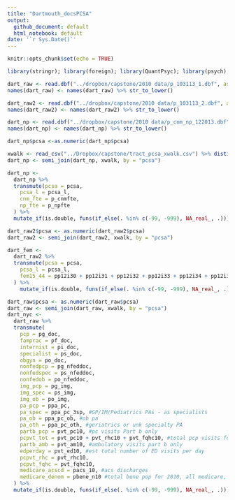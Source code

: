 ```yaml
---
title: "Dartmouth_docsPCSA"
output:
  github_document: default
  html_notebook: default
date: '`r Sys.Date()`'
---
```


```r
knitr::opts_chunk$set(echo = TRUE)
```

```r
library(stringr); library(foreign); library(QuantPsyc); library(psych); library(knitr); library(tidyverse)
```

```r
dart_raw <- read.dbf("../dropbox/capstone/2010 data/p_103113_1.dbf", as.is = TRUE)
names(dart_raw) <- names(dart_raw) %>% str_to_lower()

dart_raw2 <- read.dbf("../dropbox/capstone/2010 data/p_103113_2.dbf", as.is = T)
names(dart_raw2) <- names(dart_raw2) %>% str_to_lower()

dart_np <- read.dbf("../dropbox/capstone/2010 data/p_cnm_np_122013.dbf", as.is = T)
names(dart_np) <- names(dart_np) %>% str_to_lower()
```


```r
dart_np$pcsa <-as.numeric(dart_np$pcsa)

xwalk <- read_csv("../Dropbox/capstone/tract_pcsa_xwalk.csv") %>% distinct(pcsa, pcsa_name)
dart_np <- semi_join(dart_np, xwalk, by = "pcsa")

dart_np <-
  dart_np %>%
  transmute(pcsa = pcsa,
    pcsa_l = pcsa_l,
    cnm_fte = p_cnmfte, 
    np_fte = p_npfte
  ) %>%
  mutate_if(is.double, funs(if_else(. %in% c(-99, -999), NA_real_, .)))
```

```r
dart_raw2$pcsa <- as.numeric(dart_raw2$pcsa)
dart_raw2 <- semi_join(dart_raw2, xwalk, by = "pcsa")

dart_fem <-
  dart_raw2 %>%
  transmute(pcsa = pcsa,
    pcsa_l = pcsa_l,
    fem15_44 = pp12i30 + pp12i31 + pp12i32 + pp12i33 + pp12i34 + pp12i36 + pp12i37 + pp12i38
  ) %>%
    mutate_if(is.double, funs(if_else(. %in% c(-99, -999), NA_real_, .)))
```

```r
dart_raw$pcsa <- as.numeric(dart_raw$pcsa)
dart_raw <- semi_join(dart_raw, xwalk, by = "pcsa")
dart_nyc <- 
  dart_raw %>% 
  transmute(
    pcp = pg_doc,
    famprac = pf_doc, 
    internist = pi_doc,
    specialist = ps_doc,
    obgyn = po_doc,
    nonfedpcp = pg_nfeddoc,
    nonfedspec = ps_nfeddoc,
    nonfedob = po_nfeddoc,
    img_pcp = pg_img,
    img_spec = ps_img,
    img_ob = po_img,
    pa_pcp = ppa_pc,
    pa_spec = ppa_pc_3sp, #GP/IM/Pediatrics PAs - as specialists
    pa_ob = ppa_pc_ob, #ob pa
    pa_oth = ppa_pc_oth, #geriatrics or unk specialty PA
    partb_pcp = pvt_pc10, #pc visits Part b only
    pcpvt_tot = pvt_pc10 + pvt_rhc10 + pvt_fqhc10, #total pcp visits for part B and OTP
    partb_amb = pvt_am10, #ambulatory visits part b only
    edperday = pvt_ed10, #est total number of ED visits per day
    pcpvt_rhc = pvt_rhc10,
    pcpvt_fqhc = pvt_fqhc10,
    medicare_acscd = pacs_10, #acs discharges
    medicare_denom = pbene_n10 #total bene pop for 2010, all medicare, not part-specific
  ) %>% 
  mutate_if(is.double, funs(if_else(. %in% c(-99, -999), NA_real_, .))) 
```

